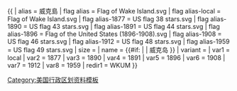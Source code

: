 {{ {{{1<noinclude>|country showdata</noinclude>}}}
| alias = 威克島
| flag alias = Flag of Wake Island.svg
| flag alias-local = Flag of Wake Island.svg
| flag alias-1877 = US flag 38 stars.svg
| flag alias-1890 = US flag 43 stars.svg
| flag alias-1891 = US flag 44 stars.svg
| flag alias-1896 = Flag of the United States (1896-1908).svg
| flag alias-1908 = US flag 46 stars.svg
| flag alias-1912 = US flag 48 stars.svg
| flag alias-1959 = US flag 49 stars.svg
| size = {{{size|}}}
| name = {{#if: {{{name|}}} | {{{name|}}} | 威克岛 }}
| variant = {{{variant|}}}
<noinclude>
| var1 = local 
| var2 = 1877 
| var3 = 1890  
| var4 = 1891   
| var5 = 1896   
| var6 = 1908   
| var7 = 1912  
| var8 = 1959   
| redir1 = WKUM
</noinclude>
}}<noinclude>
[[Category:美国行政区划资料模板]]
</noinclude>